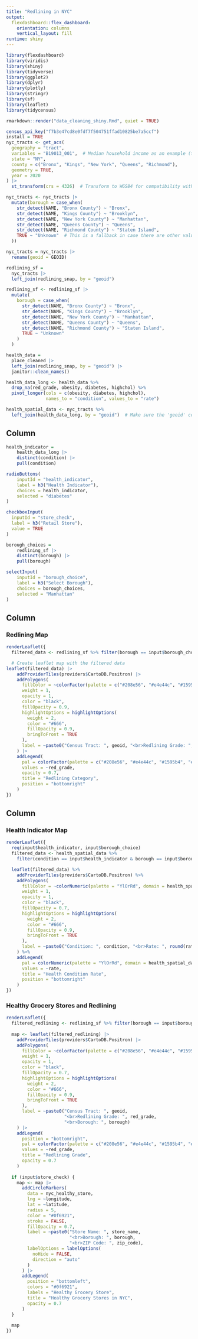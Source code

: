 ```yaml
---
title: "Redlining in NYC"
output: 
  flexdashboard::flex_dashboard:
    orientation: columns
    vertical_layout: fill
runtime: shiny
---
```


```r
library(flexdashboard)
library(viridis)
library(shiny)
library(tidyverse)
library(ggplot2)
library(dplyr)
library(plotly)
library(stringr)
library(sf)
library(leaflet)
library(tidycensus)
```

```r
rmarkdown::render("data_cleaning_shiny.Rmd", quiet = TRUE)
```

```r
census_api_key("f7b3e47cd8e0fdf7f504751ffad10825be7a5ccf")
install = TRUE
nyc_tracts <- get_acs(
  geography = "tract",
  variables = "B19013_001",  # Median household income as an example (this is just to pull the geometry)
  state = "NY",
  county = c("Bronx", "Kings", "New York", "Queens", "Richmond"),
  geometry = TRUE,
  year = 2020
) |>
  st_transform(crs = 4326)  # Transform to WGS84 for compatibility with Leaflet

nyc_tracts <- nyc_tracts |>
  mutate(borough = case_when(
    str_detect(NAME, "Bronx County") ~ "Bronx",
    str_detect(NAME, "Kings County") ~ "Brooklyn",
    str_detect(NAME, "New York County") ~ "Manhattan",
    str_detect(NAME, "Queens County") ~ "Queens",
    str_detect(NAME, "Richmond County") ~ "Staten Island",
    TRUE ~ "Unknown"  # This is a fallback in case there are other values
  ))
```

```r
nyc_tracts = nyc_tracts |>
  rename(geoid = GEOID)

redlining_sf = 
  nyc_tracts |>
  left_join(redlining_snap, by = "geoid")

redlining_sf <- redlining_sf |>
  mutate(
    borough = case_when(
      str_detect(NAME, "Bronx County") ~ "Bronx",
      str_detect(NAME, "Kings County") ~ "Brooklyn",
      str_detect(NAME, "New York County") ~ "Manhattan",
      str_detect(NAME, "Queens County") ~ "Queens",
      str_detect(NAME, "Richmond County") ~ "Staten Island",
      TRUE ~ "Unknown"
    )
  )

health_data =
  place_cleaned |>
  left_join(redlining_snap, by = "geoid") |>
  janitor::clean_names()

health_data_long <- health_data %>%
  drop_na(red_grade, obesity, diabetes, highchol) %>%
  pivot_longer(cols = c(obesity, diabetes, highchol), 
               names_to = "condition", values_to = "rate")

health_spatial_data <- nyc_tracts %>%
  left_join(health_data_long, by = "geoid")  # Make sure the 'geoid' column matches in both datasets
```



Column {.sidebar}
-----------------------------------------------------------------------

```r
health_indicator = 
	health_data_long |> 
	distinct(condition) |> 
	pull(condition)

radioButtons(
	inputId = "health_indicator", 
	label = h3("Health Indicator"), 
	choices = health_indicator,
	selected = "diabetes"
)
```


```r
checkboxInput(
  inputId = "store_check",
  label = h3("Retail Store"),
  value = TRUE
)
```


```r
borough_choices = 
	redlining_sf |> 
	distinct(borough) |> 
	pull(borough)

selectInput(
	inputId = "borough_choice", 
	label = h3("Select Borough"), 
	choices = borough_choices,
	selected = "Manhattan"
)
```




Column {data-width=650}
-----------------------------------------------------------------------

### Redlining Map

```r
renderLeaflet({
  filtered_data <- redlining_sf %>% filter(borough == input$borough_choice)

  # Create leaflet map with the filtered data
leaflet(filtered_data) |>
    addProviderTiles(providers$CartoDB.Positron) |> 
    addPolygons(
      fillColor = ~colorFactor(palette = c("#208e56", "#e4e44c", "#1595b4", "#ef647b"), domain = redlining_sf$red_grade)(red_grade),
      weight = 1,
      opacity = 1,
      color = "black",
      fillOpacity = 0.9,
      highlightOptions = highlightOptions(
        weight = 2,
        color = "#666",
        fillOpacity = 0.9,
        bringToFront = TRUE
      ),
      label = ~paste0("Census Tract: ", geoid, "<br>Redlining Grade: ", red_grade)
    ) |>
    addLegend(
      pal = colorFactor(palette = c("#208e56", "#e4e44c", "#1595b4", "#ef647b"), domain = redlining_sf$red_grade),
      values = ~red_grade,
      opacity = 0.7,
      title = "Redlining Category",
      position = "bottomright"
    )
})
```

Column {data-width=350}
-----------------------------------------------------------------------

### Health Indicator Map

```r
renderLeaflet({
  req(input$health_indicator, input$borough_choice)
  filtered_data <- health_spatial_data %>%
    filter(condition == input$health_indicator & borough == input$borough_choice)

  leaflet(filtered_data) %>%
    addProviderTiles(providers$CartoDB.Positron) %>%  
    addPolygons(
      fillColor = ~colorNumeric(palette = "YlOrRd", domain = health_spatial_data$rate)(rate),  
      weight = 1,
      opacity = 1,
      color = "black",
      fillOpacity = 0.7,
      highlightOptions = highlightOptions(
        weight = 2,
        color = "#666",
        fillOpacity = 0.9,
        bringToFront = TRUE
      ),
      label = ~paste0("Condition: ", condition, "<br>Rate: ", round(rate, 2))
    ) %>%
    addLegend(
      pal = colorNumeric(palette = "YlOrRd", domain = health_spatial_data$rate),  
      values = ~rate,
      title = "Health Condition Rate",
      position = "bottomright"
    )
})
```


### Healthy Grocery Stores and Redlining

```r
renderLeaflet({
  filtered_redlining <- redlining_sf %>% filter(borough == input$borough_choice)
  
  map <- leaflet(filtered_redlining) |>
    addProviderTiles(providers$CartoDB.Positron) |>  
    addPolygons(
      fillColor = ~colorFactor(palette = c("#208e56", "#e4e44c", "#1595b4", "#ef647b"), domain = redlining_sf$red_grade)(red_grade),
      weight = 1,
      opacity = 1,
      color = "black",
      fillOpacity = 0.7,
      highlightOptions = highlightOptions(
        weight = 2,
        color = "#666",
        fillOpacity = 0.9,
        bringToFront = TRUE
      ),
      label = ~paste0("Census Tract: ", geoid, 
                      "<br>Redlining Grade: ", red_grade,
                      "<br>Borough: ", borough)
    ) |>
    addLegend(
      position = "bottomright",
      pal = colorFactor(palette = c("#208e56", "#e4e44c", "#1595b4", "#ef647b"), domain = redlining_sf$red_grade),
      values = ~red_grade,
      title = "Redlining Grade",
      opacity = 0.7
    )
  
  if (input$store_check) {
    map <- map |>
      addCircleMarkers(
        data = nyc_healthy_store,
        lng = ~longitude,
        lat = ~latitude,
        radius = 5,
        color = "#0f6921",
        stroke = FALSE,
        fillOpacity = 0.7,
        label = ~paste0("Store Name: ", store_name,
                        "<br>Borough: ", borough,
                        "<br>ZIP Code: ", zip_code),
        labelOptions = labelOptions(
          noHide = FALSE,
          direction = "auto"
        )
      ) |>
      addLegend(
        position = "bottomleft",
        colors = "#0f6921",
        labels = "Healthy Grocery Store",
        title = "Healthy Grocery Stores in NYC",
        opacity = 0.7
      )
  }
  
  map
})
```




